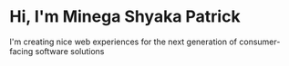 # Hi, I'm Minega Shyaka Patrick

I'm creating nice web experiences for the next generation of consumer-facing software solutions
